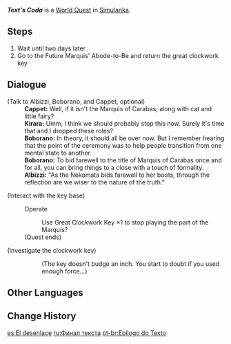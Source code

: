{{Quest Infobox
|id            = 79079
|image         = Event Quest Text's Coda.png
|type          = World
|event_name    = Summertide Scales and Tales
|characters    = Albizzi; Boborano; Cappet; Kirara; Traveler
|startLocation = [[Simulanka]]
|region        = Simulanka
|area          = Constellation Metropole 
|subarea       = 
|prev          = Narration Footnotes
|rewards       = Adventure EXP*100;Primogem*20;Mora*10,000
|otherRewards  = 
}}
'''''Text's Coda''''' is a [[World Quest]] in [[Simulanka]].

==Steps==
# Wait until two days later
# Go to the Future Marquis' Abode-to-Be and return the great clockwork key

==Dialogue==
{{Quest Description|After everything has come to an end, it's time to spare a thought for how to deal with the great clockwork key. It's not like you can just hold onto it...}}
{{Dialogue Start}}
;(Talk to Albizzi, Boborano, and Cappet, optional)
:'''Cappet:''' Well, if it isn't the Marquis of Carabas, along with {{MC|m=his|f=her}} cat and little fairy?
:'''Kirara:''' Umm, I think we should probably stop this now. Surely it's time that {{Traveler}} and I dropped these roles?
:'''Boborano:''' In theory, it should all be over now. But I remember hearing that the point of the ceremony was to help people transition from one mental state to another.
:'''Boborano:''' To bid farewell to the title of Marquis of Carabas once and for all, you can bring things to a close with a touch of formality.
:'''Albizzi:''' "As the Nekomata bids farewell to her boots, through the reflection are we wiser to the nature of the truth."

;(Interact with the key base)
:{{DIcon|Key}} Operate
::Use Great Clockwork Key &times;1 to stop playing the part of the Marquis?
:;(Quest ends)

;(Investigate the clockwork key)<!--{{DIcon|Investigate}} Investigate-->
::(The key doesn't budge an inch. You start to doubt if you used enough force...)
{{Dialogue End}}

==Other Languages==
{{Other Languages
|en       = Text's Coda
|zhs      = 正文的尾声
|zhs_rm   = 
|zht      = 正文的尾聲
|zht_rm   = 
|zh_tl    = 
|ja       = エピローグ
|ja_rm    = Epiroogu
|ja_tl    = 
|ko       = 본문의 후일담
|ko_rm    = 
|ko_tl    = 
|es       = El desenlace
|es_tl    = The Outcome
|fr       = Conclusion du texte
|fr_tl    = Text's Conclusion
|ru       = Финал текста
|ru_tl    = Text's Finale
|th       = บทส่งท้ายเนื้อหา
|th_rm    = 
|th_tl    = 
|vi       = Đoạn Kết Của Phần Chính
|vi_tl    = 
|de       = Epilog des Textes
|de_tl    = Text's Epilogue
|id       = Kata Penutup
|id_tl    = Closing Remarks
|pt       = Epílogo do Texto
|pt_tl    = 
|tr       = Metnin Sonu
|tr_tl    = 
|it       = Conclusione
|it_tl    = 
}}

==Change History==
{{Change History|4.8}}

[[es:El desenlace]]
[[ru:Финал текста]]
[[pt-br:Epílogo do Texto]]